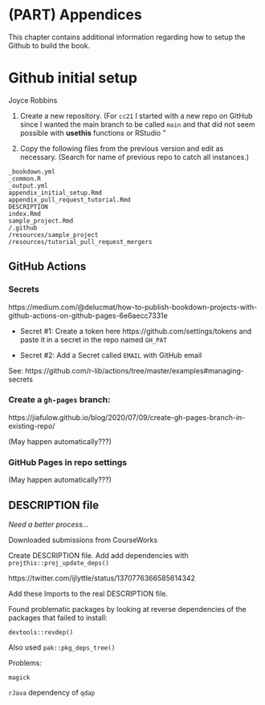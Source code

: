 # (PART) Appendices {-}

This chapter contains additional information regarding how to setup the Github to build the book. 

# Github initial setup

Joyce Robbins

1. Create a new repository. (For `cc21` I started with a new repo on GitHub since I wanted the main branch to be called `main` and that did not seem possible with **usethis** functions or RStudio "

2. Copy the following files from the previous version and edit as necessary. (Search for name of previous repo to catch all instances.)

```
_bookdown.yml
_common.R
_output.yml
appendix_initial_setup.Rmd
appendix_pull_request_tutorial.Rmd
DESCRIPTION               
index.Rmd                       
sample_project.Rmd
/.github
/resources/sample_project
/resources/tutorial_pull_request_mergers
```

## GitHub Actions

### Secrets

https://medium.com/@delucmat/how-to-publish-bookdown-projects-with-github-actions-on-github-pages-6e6aecc7331e

* Secret #1: Create a token here https://github.com/settings/tokens and paste it in a secret in the repo named `GH_PAT`

* Secret #2: Add a Secret called `EMAIL` with GitHub email

See: https://github.com/r-lib/actions/tree/master/examples#managing-secrets


### Create a `gh-pages` branch:

https://jiafulow.github.io/blog/2020/07/09/create-gh-pages-branch-in-existing-repo/

(May happen automatically???)

### GitHub Pages in repo settings

(May happen automatically???)

## DESCRIPTION file

*Need a better process...*

Downloaded submissions from CourseWorks

Create DESCRIPTION file. Add add dependencies with `projthis::proj_update_deps()`

https://twitter.com/ijlyttle/status/1370776366585614342

Add these Imports to the real DESCRIPTION file.

Found problematic packages by looking at reverse dependencies of the packages that failed to install:

`devtools::revdep()`

Also used `pak::pkg_deps_tree()`

Problems:

`magick`

`rJava` dependency of `qdap`
